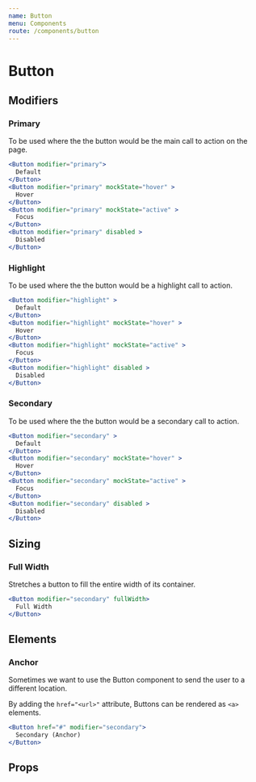 ```yaml
---
name: Button
menu: Components
route: /components/button
---
```



# Button

## Modifiers

### Primary

To be used where the the button would be the main call to action on the page.

```jsx react-live
<Button modifier="primary">
  Default
</Button>
<Button modifier="primary" mockState="hover" >
  Hover
</Button>
<Button modifier="primary" mockState="active" >
  Focus
</Button>
<Button modifier="primary" disabled >
  Disabled
</Button>
```

### Highlight

To be used where the the button would be a highlight call to action.

```jsx react-live
<Button modifier="highlight" >
  Default
</Button>
<Button modifier="highlight" mockState="hover" >
  Hover
</Button>
<Button modifier="highlight" mockState="active" >
  Focus
</Button>
<Button modifier="highlight" disabled >
  Disabled
</Button>
```

### Secondary

To be used where the the button would be a secondary call to action.

```jsx react-live
<Button modifier="secondary" >
  Default
</Button>
<Button modifier="secondary" mockState="hover" >
  Hover
</Button>
<Button modifier="secondary" mockState="active" >
  Focus
</Button>
<Button modifier="secondary" disabled >
  Disabled
</Button>
```

## Sizing

### Full Width

Stretches a button to fill the entire width of its container.

```jsx react-live
<Button modifier="secondary" fullWidth>
  Full Width
</Button>
```

## Elements

### Anchor

Sometimes we want to use the Button component to send the user to a different location.

By adding the `href="<url>"` attribute, Buttons can be rendered as `<a>` elements.

```jsx react-live
<Button href="#" modifier="secondary">
  Secondary (Anchor)
</Button>
```

## Props

<PropsTable of={Button} />
